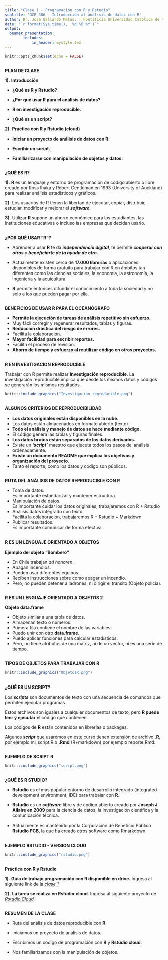```yaml
---
title: "Clase 1 - Programación con R y Rstudio"
subtitle: 'OCE 386 - Introducción al análisis de datos con R'
author: Dr. José Gallardo Matus. | Pontificia Universidad Católica de Valparaíso | <jose.gallardo@pucv.cl>    
date: "`r format(Sys.time(), '%d %B %Y')`"
output: 
  beamer_presentation:
        includes:
            in_header: mystyle.tex
---
```


```r
knitr::opts_chunk$set(echo = FALSE)
```

## 
<div class="centered">
<div class="black">
**PLAN DE CLASE**
</div>
</div>

<div class="black">
**1).** **Introducción**
</div>

- **¿Qué es R y Rstudio?**

- **¿Por qué usar R para el análisis de datos?**

- **R en investigación reproducible.**

- **¿Qué es un script?**

<div class="black">
**2).** **Práctica con R y Rstudio (cloud)**
</div>

- **Iniciar un proyecto de análisis de datos con R.**

- **Escribir un script.**

- **Familiarizarse con manipulación de objetos y datos.**


## 
<div class="centered">
<div class="black">

**¿QUÉ ES R?**

</div>
</div>

<div class="black">
**1).** **R** es un lenguaje y entorno de programación de código abierto o libre creado por Ross Ihaka y Robert Gentleman en 1993 (University of Auckland) para realizar análisis estadísticos y gráficos.


**2).** Los usuarios de R tienen la libertad de ejecutar, copiar, distribuir, estudiar, modificar y mejorar el **_software_**.

**3).** Utilizar **R** supone un ahorro económico para los estudiantes, las instituciones educativas o incluso las empresas que decidan usarlo.
</div>


## 
<div class="centered">
<div class="black">

**¿POR QUÉ USAR "R"?**

</div>
</div>

<div class="black">

- Aprender a usar **R** te da **_independencia digital_**, te permite **_cooperar con otros_** y **_beneficiarte de la ayuda de otro._**

- Actualmente existen cerca de **17.000 librerías** o aplicaciones disponibles de forma gratuita para trabajar con R en ámbitos tan diferentes como las ciencias sociales, la economía, la astronomía, la ingeniería y la acuicultura.

- **R** permite entonces difundir el conocimiento a toda la sociedad y no solo a los que pueden pagar por ella.
</div>

## 
<div class="centered">
<div class="black">

**BENEFICIOS DE USAR R PARA EL OCEANÓGRAFO**

</div>
</div>

<div class="black">

- **Permite la ejecución de tareas de análisis repetitivo sin esfuerzo.**
- Muy fácil corregir y regenerar resultados, tablas y figuras.
- **Reducción drástica del riesgo de errores.**
- Facilita la colaboración.
- **Mayor facilidad para escribir reportes.**
- Facilita el proceso de revisión.
- **Ahorro de tiempo y esfuerzo al reutilizar código en otros proyectos.**
</div>

## 
<div class="centered">
<div class="black">

## 

**R EN INVESTIGACIÓN REPRODUCIBLE**

</div>
</div>

<div class="centered">
<div class="black">
Trabajar con R permite realizar **Investigación reproducible**. 
La investigación reproducible implica que desde los mismos datos y códigos se generarán los mismos resultados.

</div>
</div>
<div class="columns-1">
```r
knitr::include_graphics("Investigacion_reproducible.png")
```
</div>

## 
<div class="centered">
<div class="black">

**ALGUNOS CRITERIOS DE REPRODUCIBILIDAD**

</div>
</div>

<div class="black">
- **Los datos originales están disponibles en la nube.**
- Los datos están almacenados en formato abierto (texto) .
- **Todo el análisis y manejo de datos se hace mediante código.**
- El código genera las tablas y figuras finales.
- **Los datos brutos están separados de los datos derivados.**
- Existe un **_‘script’_** maestro que ejecuta todos los pasos del análisis ordenadamente.
- **Existe un documento README que explica los objetivos y organización del proyecto.**
- Tanto el reporte, como los datos y código son públicos.
</div>

## 

<div class="centered">
<div class="black">

**RUTA DEL ANÁLISIS DE DATOS REPRODUCIBLE CON R**

- Toma de datos.    
Es importante estandarizar y mantener estructura.   
- Manipulación de datos.  
Es importante cuidar los datos originales, trabajaremos con R + Rstudio  
- Análisis datos integrado con texto.  
Facilita la colaboración, trabajaremos R + Rstudio + Markdown
- Publicar resultados.  
Es importante comunicar de forma efectiva

</div>
</div>

## 
<div class="centered">
<div class="black">

**R ES UN LENGUAJE ORIENTADO A OBJETOS**

**Ejemplo del objeto "Bombero"**
</div>
</div>
<div class="columns-2">


<div class="black">
<div class="centered">

* En Chile trabajan *ad honoren*.
* Apagan incendios.
* Pueden usar diferentes equipos.
* Reciben instrucciones sobre como apagar un incendio.
* Pero, no pueden detener a ladrones, ni dirigir el transito (Objeto policía).

</div>
</div>
</div>

##

**R ES UN LENGUAJE ORIENTADO A OBJETOS 2**

**Objeto data.frame**
</div>
</div>
<div class="columns-2">


<div class="black">
<div class="centered">

* Objeto similar a una tabla de datos.
* Almacenan texto o números.
* Primera fila contiene el nombre de las variables.
* Puedo unir con otro **data.frame**.
* Puedo aplicar funciones para calcular estadísticos.
* Pero, no tiene atributos de una matriz, ni de un vector, ni es una serie de tiempo.
</div>
</div>
</div>

##

**TIPOS DE OBJETOS PARA TRABAJAR CON R**

</div>
</div>
```r
knitr::include_graphics("ObjetosR.png")
```
</div>


## 

<div class="centered">
<div class="black">

**¿QUÉ ES UN SCRIPT?**

</div>
</div>

<div class="black">

Los **_scripts_** son documentos de texto con una secuencia de comandos que permiten ejecutar programas.

Estos archivos son iguales a cualquier documentos de texto, pero **R puede leer y ejecutar** el código que contienen.

Los códigos de **R** están contenidos en librerías o packages.

Algunos **_script_** que usaremos en este curso tienen extensión de archivo **.R**, por ejemplo mi_script.R o **.Rmd** (R+markdown) por ejemplo reporte.Rmd.

</div>

## 

<div class="centered">
<div class="black">

**EJEMPLO DE SCRIPT R**
```r
knitr::include_graphics("script.png")
```
</div>
</div>

##

**¿QUÉ ES R STUDIO?**

</div>
</div>

<div class="black">

* **Rstudio** es el más popular entorno de desarrollo integrado (integrated development environment, IDE) para trabajar con **R**.

* **Rstudio** es un **_software_** libre y de código abierto creado por **Joseph J. Allaire en 2009** para la ciencia de datos, la investigación científica y la comunicación técnica.

* Actualmente es mantenido por la Corporación de Beneficio Público **Rstudio PCB**, la que ha creado otros software como Rmarkdown.
</div>

## 

<div class="centered">
<div class="black">

**EJEMPLO RSTUDIO - VERSION CLOUD**

```r
knitr::include_graphics("rstudio.png")
```
</div>
</div>

## 

<div class="centered">
<div class="black">

**Práctica con R y Rstudio**

</div>
</div>

<div class="black">
**1).** **Guía de trabajo programación con R disponible en drive.** Ingresa al siguiente link de la *[clase 1](https://drive.google.com/drive/folders/1odusxY-1fNnIwWOhoKc3bqulC3SdEFds?usp=sharing)*

**2).** **La tarea se realiza en Rstudio.cloud**. Ingresa al siguiente proyecto de *[Rstudio.Cloud](https://rstudio.cloud/spaces/160160/project/2759212)* 

</div>


## 

<div class="centered">
<div class="black">

**RESUMEN DE LA CLASE**

</div>
</div>

<div class="black">

* Ruta del análisis de datos reproducible con **R**.

* Iniciamos un proyecto de análisis de datos.

* Escribimos un código de programación con **R** y **Rstudio cloud**.

* Nos familiarizamos con la manipulación de objetos.

</div>

